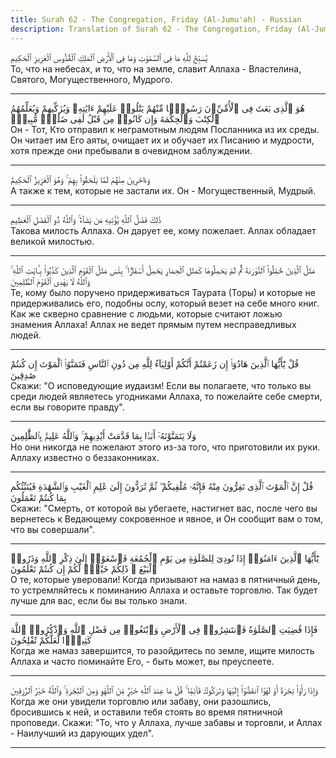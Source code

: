 ```yaml
---
title: Surah 62 - The Congregation, Friday (Al-Jumu'ah) - Russian
description: Translation of Surah 62 - The Congregation, Friday (Al-Jumu'ah) in Russian
---
```





<Aside type="quran" title="1">
يُسَبِّحُ لِلَّهِ مَا فِى ٱلسَّمَٰوَٰتِ وَمَا فِى ٱلْأَرْضِ ٱلْمَلِكِ ٱلْقُدُّوسِ ٱلْعَزِيزِ ٱلْحَكِيمِ
</Aside>

<Aside type="reference" title="1">
То, что на небесах, и то, что на земле, славит Аллаха - Властелина, Святого, Могущественного, Мудрого.
</Aside>

---

<Aside type="quran" title="2">
هُوَ ٱلَّذِى بَعَثَ فِى ٱلْأُمِّيِّۦنَ رَسُولًۭا مِّنْهُمْ يَتْلُوا۟ عَلَيْهِمْ ءَايَٰتِهِۦ وَيُزَكِّيهِمْ وَيُعَلِّمُهُمُ ٱلْكِتَٰبَ وَٱلْحِكْمَةَ وَإِن كَانُوا۟ مِن قَبْلُ لَفِى ضَلَٰلٍۢ مُّبِينٍۢ
</Aside>

<Aside type="reference" title="2">
Он - Тот, Кто отправил к неграмотным людям Посланника из их среды. Он читает им Его аяты, очищает их и обучает их Писанию и мудрости, хотя прежде они пребывали в очевидном заблуждении.
</Aside>

---

<Aside type="quran" title="3">
وَءَاخَرِينَ مِنْهُمْ لَمَّا يَلْحَقُوا۟ بِهِمْ ۚ وَهُوَ ٱلْعَزِيزُ ٱلْحَكِيمُ
</Aside>

<Aside type="reference" title="3">
А также к тем, которые не застали их. Он - Могущественный, Мудрый.
</Aside>

---

<Aside type="quran" title="4">
ذَٰلِكَ فَضْلُ ٱللَّهِ يُؤْتِيهِ مَن يَشَآءُ ۚ وَٱللَّهُ ذُو ٱلْفَضْلِ ٱلْعَظِيمِ
</Aside>

<Aside type="reference" title="4">
Такова милость Аллаха. Он дарует ее, кому пожелает. Аллах обладает великой милостью.
</Aside>

---

<Aside type="quran" title="5">
مَثَلُ ٱلَّذِينَ حُمِّلُوا۟ ٱلتَّوْرَىٰةَ ثُمَّ لَمْ يَحْمِلُوهَا كَمَثَلِ ٱلْحِمَارِ يَحْمِلُ أَسْفَارًۢا ۚ بِئْسَ مَثَلُ ٱلْقَوْمِ ٱلَّذِينَ كَذَّبُوا۟ بِـَٔايَٰتِ ٱللَّهِ ۚ وَٱللَّهُ لَا يَهْدِى ٱلْقَوْمَ ٱلظَّٰلِمِينَ
</Aside>

<Aside type="reference" title="5">
Те, кому было поручено придерживаться Таурата (Торы) и которые не придерживались его, подобны ослу, который везет на себе много книг. Как же скверно сравнение с людьми, которые считают ложью знамения Аллаха! Аллах не ведет прямым путем несправедливых людей.
</Aside>

---

<Aside type="quran" title="6">
قُلْ يَٰٓأَيُّهَا ٱلَّذِينَ هَادُوٓا۟ إِن زَعَمْتُمْ أَنَّكُمْ أَوْلِيَآءُ لِلَّهِ مِن دُونِ ٱلنَّاسِ فَتَمَنَّوُا۟ ٱلْمَوْتَ إِن كُنتُمْ صَٰدِقِينَ
</Aside>

<Aside type="reference" title="6">
Скажи: "О исповедующие иудаизм! Если вы полагаете, что только вы среди людей являетесь угодниками Аллаха, то пожелайте себе смерти, если вы говорите правду".
</Aside>

---

<Aside type="quran" title="7">
وَلَا يَتَمَنَّوْنَهُۥٓ أَبَدًۢا بِمَا قَدَّمَتْ أَيْدِيهِمْ ۚ وَٱللَّهُ عَلِيمٌۢ بِٱلظَّٰلِمِينَ
</Aside>

<Aside type="reference" title="7">
Но они никогда не пожелают этого из-за того, что приготовили их руки. Аллаху известно о беззаконниках.
</Aside>

---

<Aside type="quran" title="8">
قُلْ إِنَّ ٱلْمَوْتَ ٱلَّذِى تَفِرُّونَ مِنْهُ فَإِنَّهُۥ مُلَٰقِيكُمْ ۖ ثُمَّ تُرَدُّونَ إِلَىٰ عَٰلِمِ ٱلْغَيْبِ وَٱلشَّهَٰدَةِ فَيُنَبِّئُكُم بِمَا كُنتُمْ تَعْمَلُونَ
</Aside>

<Aside type="reference" title="8">
Скажи: "Смерть, от которой вы убегаете, настигнет вас, после чего вы вернетесь к Ведающему сокровенное и явное, и Он сообщит вам о том, что вы совершали".
</Aside>

---

<Aside type="quran" title="9">
يَٰٓأَيُّهَا ٱلَّذِينَ ءَامَنُوٓا۟ إِذَا نُودِىَ لِلصَّلَوٰةِ مِن يَوْمِ ٱلْجُمُعَةِ فَٱسْعَوْا۟ إِلَىٰ ذِكْرِ ٱللَّهِ وَذَرُوا۟ ٱلْبَيْعَ ۚ ذَٰلِكُمْ خَيْرٌۭ لَّكُمْ إِن كُنتُمْ تَعْلَمُونَ
</Aside>

<Aside type="reference" title="9">
О те, которые уверовали! Когда призывают на намаз в пятничный день, то устремляйтесь к поминанию Аллаха и оставьте торговлю. Так будет лучше для вас, если бы вы только знали.
</Aside>

---

<Aside type="quran" title="10">
فَإِذَا قُضِيَتِ ٱلصَّلَوٰةُ فَٱنتَشِرُوا۟ فِى ٱلْأَرْضِ وَٱبْتَغُوا۟ مِن فَضْلِ ٱللَّهِ وَٱذْكُرُوا۟ ٱللَّهَ كَثِيرًۭا لَّعَلَّكُمْ تُفْلِحُونَ
</Aside>

<Aside type="reference" title="10">
Когда же намаз завершится, то разойдитесь по земле, ищите милость Аллаха и часто поминайте Его, - быть может, вы преуспеете.
</Aside>

---

<Aside type="quran" title="11">
وَإِذَا رَأَوْا۟ تِجَٰرَةً أَوْ لَهْوًا ٱنفَضُّوٓا۟ إِلَيْهَا وَتَرَكُوكَ قَآئِمًۭا ۚ قُلْ مَا عِندَ ٱللَّهِ خَيْرٌۭ مِّنَ ٱللَّهْوِ وَمِنَ ٱلتِّجَٰرَةِ ۚ وَٱللَّهُ خَيْرُ ٱلرَّٰزِقِينَ
</Aside>

<Aside type="reference" title="11">
Когда же они увидели торговлю или забаву, они разошлись, бросившись к ней, и оставили тебя стоять во время пятничной проповеди. Скажи: "То, что у Аллаха, лучше забавы и торговли, и Аллах - Наилучший из дарующих удел".
</Aside>

---
